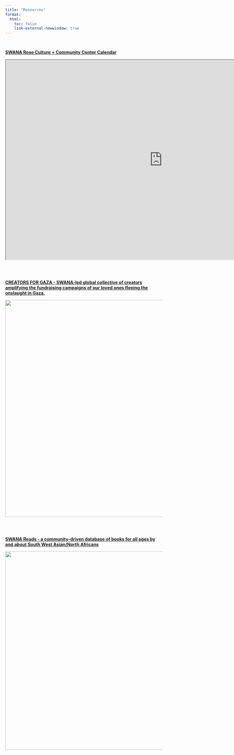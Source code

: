 ```yaml
---
title: "Resources"
format:
  html:
    toc: false
    link-external-newwindow: true
---
```


<br>

[**SWANA Rose Culture + Community Center Calendar**](https://www.swanarosepdx.org/calendar/ "https://www.swanarosepdx.org/calendar/")

```{=html}

<iframe width="1000" height="640" src="https://www.swanarosepdx.org/calendar/" title="SWANA Rose Culture + Community Center Calendar"></iframe>
```
<br> <br>

[**CREATORS FOR GAZA - SWANA-led global collective of creators amplifying the fundraising campaigns of our loved ones fleeing the onslaught in Gaza.**](https://creatorsforgaza.github.io/the-list/ "https://creatorsforgaza.github.io/the-list/")

[![](images/cfg-logo.jpeg){width="695"}](https://creatorsforgaza.github.io/the-list/)

<br> <br>

[**SWANA Reads - a community-driven database of books for all ages by and about South West Asian/North Africans**](https://litwits.notion.site/SWANA-Reads-cd8fc45a6f0f40aa96886ad870fcf669 "bit.ly/swana-reads")

[![](images/swana-reads-logo.png){width="635"}](https://litwits.notion.site/SWANA-Reads-cd8fc45a6f0f40aa96886ad870fcf669)
